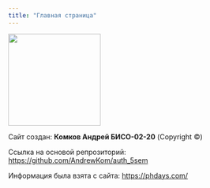 ```yaml
---
title: "Главная страница"
---
```


![](png/monday.jpg){fig-align="center" width="187"}

Сайт создан: **Комков Андрей БИСО-02-20** (Copyright ©)

Ссылка на основой репрозиторий: <https://github.com/AndrewKom/auth_5sem>

Информация была взята с сайта: <https://phdays.com/>